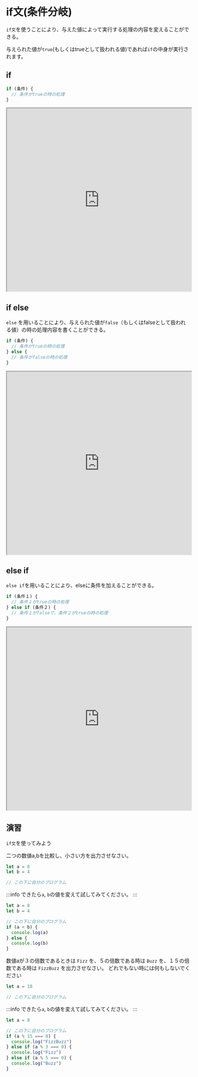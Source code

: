 ---
---


# if文(条件分岐)

`if文`を使うことにより、与えた値によって実行する処理の内容を変えることができる。

与えられた値が`true`(もしくはtrueとして扱われる値)であれば`if`の中身が実行されます。

## if

```javascript
if (条件) {
  // 条件がtrueの時の処理
}
```

<iframe
  src="https://stackblitz.com/edit/js-kzpvxk?devToolsHeight=33&embed=1&file=index.js&hideExplorer=1&hideNavigation=1"
  width="100%"
  height="500px"
  title="stupefied-sutherland-jdtqvf"
  allow="accelerometer; ambient-light-sensor; camera; encrypted-media; geolocation; gyroscope; hid; microphone; midi; payment; usb; vr; xr-spatial-tracking"
  sandbox="allow-forms allow-modals allow-popups allow-presentation allow-same-origin allow-scripts"
></iframe>

## if else

`else` を用いることにより、与えられた値が`false`（もしくはfalseとして扱われる値）の時の処理内容を書くことができる。

```javascript
if (条件) {
  // 条件がtrueの時の処理
} else {
  // 条件がfalseの時の処理
}
```

<iframe
  src="https://stackblitz.com/edit/js-qhjfkr?devToolsHeight=33&embed=1&file=index.js&hideExplorer=1&hideNavigation=1"
  width="100%"
  height="500px"
  title="stupefied-sutherland-jdtqvf"
  allow="accelerometer; ambient-light-sensor; camera; encrypted-media; geolocation; gyroscope; hid; microphone; midi; payment; usb; vr; xr-spatial-tracking"
  sandbox="allow-forms allow-modals allow-popups allow-presentation allow-same-origin allow-scripts"
></iframe>

## else if

`else if`を用いることにより、elseに条件を加えることができる。

```javascript
if (条件１) {
  // 条件１がtrueの時の処理
} else if (条件２) {
  // 条件１がfalseで、条件２がtrueの時の処理
}
```

<iframe
  src="https://stackblitz.com/edit/js-sxassb?devToolsHeight=33&embed=1&file=index.js&hideExplorer=1&hideNavigation=1"
  width="100%"
  height="500px"
  title="stupefied-sutherland-jdtqvf"
  allow="accelerometer; ambient-light-sensor; camera; encrypted-media; geolocation; gyroscope; hid; microphone; midi; payment; usb; vr; xr-spatial-tracking"
  sandbox="allow-forms allow-modals allow-popups allow-presentation allow-same-origin allow-scripts"
></iframe>

## 演習

`if文`を使ってみよう

<Tabs>
<TabItem value="summary" label="問題 １">

二つの数値a,bを比較し、小さい方を出力させなさい。

```javascript
let a = 8
let b = 4

// この下に自分のプログラム
```

:::info
できたら`a`, `b`の値を変えて試してみてください。
:::

</TabItem>
<TabItem value="answor" label="解答例">

```javascript
let a = 8
let b = 4

// この下に自分のプログラム
if (a < b) {
  console.log(a)
} else {
  console.log(b)
}
```
</TabItem>
</Tabs>

<Tabs>
<TabItem value="summary" label="問題 ２">

数値aが３の倍数であるときは `Fizz` を、５の倍数である時は `Buzz` を、１５の倍数である時は `FizzBuzz` を出力させなさい。
どれでもない時には何もしないでください

```javascript
let a = 18

// この下に自分のプログラム
```

:::info
できたら`a`, `b`の値を変えて試してみてください。
:::

</TabItem>
<TabItem value="answor" label="解答例">

```javascript
let a = 8

// この下に自分のプログラム
if (a % 15 === 0) {
  console.log("FizzBuzz")
} else if (a % 3 === 0) {
  console.log("Fizz")
} else if (a % 5 === 0) {
  console.log("Buzz")
}
```

</TabItem>
</Tabs>
